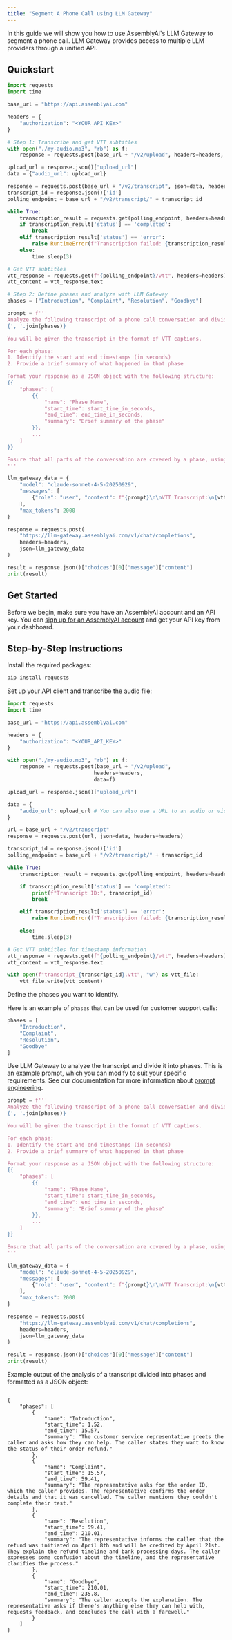 ```yaml
---
title: "Segment A Phone Call using LLM Gateway"
---
```


In this guide we will show you how to use AssemblyAI's LLM Gateway to segment a phone call. LLM Gateway provides access to multiple LLM providers through a unified API.

## Quickstart

```python
import requests
import time

base_url = "https://api.assemblyai.com"

headers = {
    "authorization": "<YOUR_API_KEY>"
}

# Step 1: Transcribe and get VTT subtitles
with open("./my-audio.mp3", "rb") as f:
    response = requests.post(base_url + "/v2/upload", headers=headers, data=f)

upload_url = response.json()["upload_url"]
data = {"audio_url": upload_url}

response = requests.post(base_url + "/v2/transcript", json=data, headers=headers)
transcript_id = response.json()['id']
polling_endpoint = base_url + "/v2/transcript/" + transcript_id

while True:
    transcription_result = requests.get(polling_endpoint, headers=headers).json()
    if transcription_result['status'] == 'completed':
        break
    elif transcription_result['status'] == 'error':
        raise RuntimeError(f"Transcription failed: {transcription_result['error']}")
    else:
        time.sleep(3)

# Get VTT subtitles
vtt_response = requests.get(f"{polling_endpoint}/vtt", headers=headers)
vtt_content = vtt_response.text

# Step 2: Define phases and analyze with LLM Gateway
phases = ["Introduction", "Complaint", "Resolution", "Goodbye"]

prompt = f'''
Analyze the following transcript of a phone call conversation and divide it into the following phases:
{', '.join(phases)}

You will be given the transcript in the format of VTT captions.

For each phase:
1. Identify the start and end timestamps (in seconds)
2. Provide a brief summary of what happened in that phase

Format your response as a JSON object with the following structure:
{{
    "phases": [
        {{
            "name": "Phase Name",
            "start_time": start_time_in_seconds,
            "end_time": end_time_in_seconds,
            "summary": "Brief summary of the phase"
        }},
        ...
    ]
}}

Ensure that all parts of the conversation are covered by a phase, using "Other" for any parts that don't fit into the specified phases.
'''

llm_gateway_data = {
    "model": "claude-sonnet-4-5-20250929",
    "messages": [
        {"role": "user", "content": f"{prompt}\n\nVTT Transcript:\n{vtt_content}"}
    ],
    "max_tokens": 2000
}

response = requests.post(
    "https://llm-gateway.assemblyai.com/v1/chat/completions",
    headers=headers,
    json=llm_gateway_data
)

result = response.json()["choices"][0]["message"]["content"]
print(result)
```

## Get Started

Before we begin, make sure you have an AssemblyAI account and an API key. You can [sign up for an AssemblyAI account](https://www.assemblyai.com/app) and get your API key from your dashboard.

## Step-by-Step Instructions

Install the required packages:

```bash
pip install requests
```

Set up your API client and transcribe the audio file:

```python
import requests
import time

base_url = "https://api.assemblyai.com"

headers = {
    "authorization": "<YOUR_API_KEY>"
}

with open("./my-audio.mp3", "rb") as f:
    response = requests.post(base_url + "/v2/upload",
                            headers=headers,
                            data=f)

upload_url = response.json()["upload_url"]

data = {
    "audio_url": upload_url # You can also use a URL to an audio or video file on the web
}

url = base_url + "/v2/transcript"
response = requests.post(url, json=data, headers=headers)

transcript_id = response.json()['id']
polling_endpoint = base_url + "/v2/transcript/" + transcript_id

while True:
    transcription_result = requests.get(polling_endpoint, headers=headers).json()

    if transcription_result['status'] == 'completed':
        print(f"Transcript ID:", transcript_id)
        break

    elif transcription_result['status'] == 'error':
        raise RuntimeError(f"Transcription failed: {transcription_result['error']}")

    else:
        time.sleep(3)

# Get VTT subtitles for timestamp information
vtt_response = requests.get(f"{polling_endpoint}/vtt", headers=headers)
vtt_content = vtt_response.text

with open(f"transcript_{transcript_id}.vtt", "w") as vtt_file:
    vtt_file.write(vtt_content)
```

Define the phases you want to identify.

Here is an example of `phases` that can be used for customer support calls:

```python
phases = [
    "Introduction",
    "Complaint",
    "Resolution",
    "Goodbye"
]
```

Use LLM Gateway to analyze the transcript and divide it into phases. This is an example prompt, which you can modify to suit your specific requirements. See our documentation for more information about [prompt engineering](/docs/lemur/improving-your-prompt).

```python
prompt = f'''
Analyze the following transcript of a phone call conversation and divide it into the following phases:
{', '.join(phases)}

You will be given the transcript in the format of VTT captions.

For each phase:
1. Identify the start and end timestamps (in seconds)
2. Provide a brief summary of what happened in that phase

Format your response as a JSON object with the following structure:
{{
    "phases": [
        {{
            "name": "Phase Name",
            "start_time": start_time_in_seconds,
            "end_time": end_time_in_seconds,
            "summary": "Brief summary of the phase"
        }},
        ...
    ]
}}

Ensure that all parts of the conversation are covered by a phase, using "Other" for any parts that don't fit into the specified phases.
'''

llm_gateway_data = {
    "model": "claude-sonnet-4-5-20250929",
    "messages": [
        {"role": "user", "content": f"{prompt}\n\nVTT Transcript:\n{vtt_content}"}
    ],
    "max_tokens": 2000
}

response = requests.post(
    "https://llm-gateway.assemblyai.com/v1/chat/completions",
    headers=headers,
    json=llm_gateway_data
)

result = response.json()["choices"][0]["message"]["content"]
print(result)
```

Example output of the analysis of a transcript divided into phases and formatted as a JSON object:

```

{
    "phases": [
        {
            "name": "Introduction",
            "start_time": 1.52,
            "end_time": 15.57,
            "summary": "The customer service representative greets the caller and asks how they can help. The caller states they want to know the status of their order refund."
        },
        {
            "name": "Complaint",
            "start_time": 15.57,
            "end_time": 59.41,
            "summary": "The representative asks for the order ID, which the caller provides. The representative confirms the order details and that it was cancelled. The caller mentions they couldn't complete their test."
        },
        {
            "name": "Resolution",
            "start_time": 59.41,
            "end_time": 210.01,
            "summary": "The representative informs the caller that the refund was initiated on April 8th and will be credited by April 21st. They explain the refund timeline and bank processing days. The caller expresses some confusion about the timeline, and the representative clarifies the process."
        },
        {
            "name": "Goodbye",
            "start_time": 210.01,
            "end_time": 235.8,
            "summary": "The caller accepts the explanation. The representative asks if there's anything else they can help with, requests feedback, and concludes the call with a farewell."
        }
    ]
}
```
